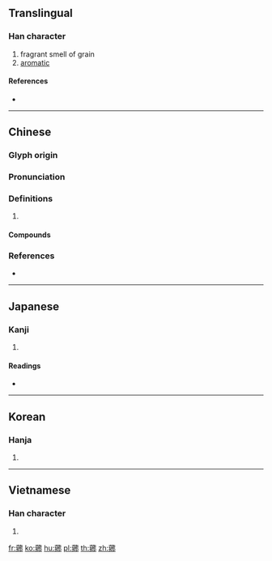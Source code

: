 {{character info/new}}
{{also|芗}}
==Translingual==

===Han character===
{{Han char|rn=140|rad=艸|as=13|sn=19|four=44227|canj=TVHL}}

# fragrant smell of grain
# [[aromatic]]

====References====
* {{Han ref|kx=1060.290|dkj=32100|dj=1524.170|hdz=53287.010|uh=858C|ud=34188|bh=EB52|bd=60242}}

----

==Chinese==
{{zh-forms|s=芗}}

===Glyph origin===
{{Han etym}}

===Pronunciation===
{{zh-pron
|m=xiāng
|c=hoeng1
|mc=y
|oc=y
|cat=
}}

===Definitions===
{{zh-hanzi}}

# {{rfdef|zh}}

====Compounds====
{{zh-der|薌劇|薌澤|薌萁}}

===References===
* {{R:yue:Hanzi}}

----

==Japanese==

===Kanji===
{{ja-kanji|grade=|rs=艸13}}

# {{defn|lang=ja|sort=艸13}}

====Readings====
* {{ja-readings|on=[[きょう]] (kyō), [[こう]] (kō)|kun=[[こくもつ]] (kokumotsu)|nanori=}}

----

==Korean==

===Hanja===
{{ko-hanja|hangeul=향|eumhun=|rv=hyang|mr=hyang|y=hyang}}

# {{defn|lang=ko|sort=艸13}}

----

==Vietnamese==

===Han character===
{{vi-hantu|[[hương]]|rs=艸13}}

# {{defn|lang=vi|sort=艸13}}

[[fr:薌]]
[[ko:薌]]
[[hu:薌]]
[[pl:薌]]
[[th:薌]]
[[zh:薌]]